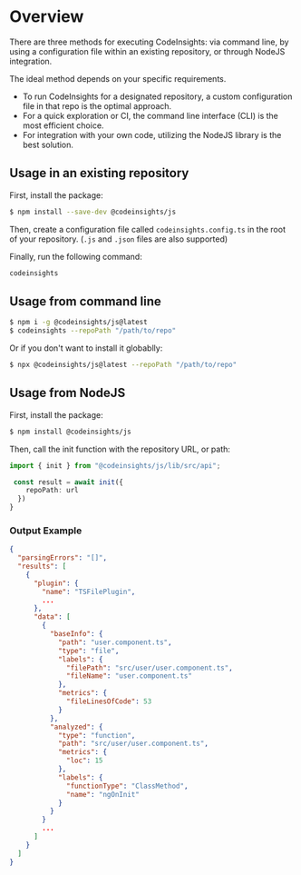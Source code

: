 # Overview

There are three methods for executing CodeInsights: via command line, by using a configuration file within an existing repository, or through NodeJS integration.

The ideal method depends on your specific requirements.

* To run CodeInsights for a designated repository, a custom configuration file in that repo is the optimal approach.
* For a quick exploration or CI, the command line interface (CLI) is the most efficient choice.
* For integration with your own code, utilizing the NodeJS library is the best solution.

## Usage in an existing repository

First, install the package:

```bash
$ npm install --save-dev @codeinsights/js
```

Then, create a configuration file called `codeinsights.config.ts` in the root of your repository. (`.js` and `.json` files are also supported)

Finally, run the following command:

```bash
codeinsights
```

## Usage from command line
```bash
$ npm i -g @codeinsights/js@latest
$ codeinsights --repoPath "/path/to/repo"
```

Or if you don't want to install it globablly:
```bash
$ npx @codeinsights/js@latest --repoPath "/path/to/repo"
```

## Usage from NodeJS

First, install the package:

```bash
$ npm install @codeinsights/js
```

Then, call the init function with the repository URL, or path:
```typescript
import { init } from "@codeinsights/js/lib/src/api";

 const result = await init({
    repoPath: url
  })
}
```

### Output Example

```json
{
  "parsingErrors": "[]",
  "results": [
    {
      "plugin": {
        "name": "TSFilePlugin",
        ...
      },
      "data": [
        {
          "baseInfo": {
            "path": "user.component.ts",
            "type": "file",
            "labels": {
              "filePath": "src/user/user.component.ts",
              "fileName": "user.component.ts"
            },
            "metrics": {
              "fileLinesOfCode": 53
            }
          },
          "analyzed": {
            "type": "function",
            "path": "src/user/user.component.ts",
            "metrics": {
              "loc": 15
            },
            "labels": {
              "functionType": "ClassMethod",
              "name": "ngOnInit"
            }
          }
        }
        ...
      ]
    }
  ]
}
```
